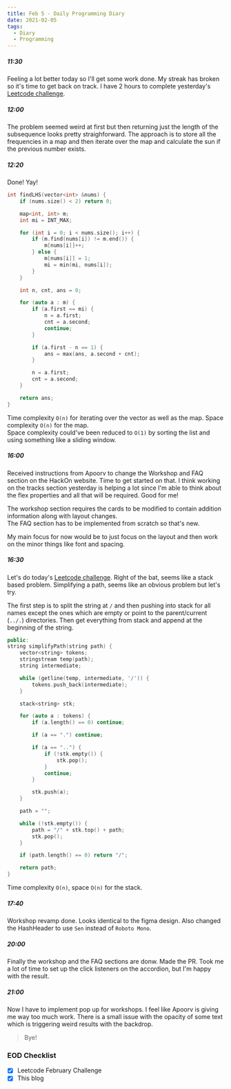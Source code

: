 ```yaml
---
title: Feb 5 - Daily Programming Diary
date: 2021-02-05
tags:
  - Diary
  - Programming
---
```


##### 11:30
Feeling a lot better today so I'll get some work done. My streak has broken so it's time to get back on track. I have 2 hours to complete yesterday's [Leetcode challenge](https://leetcode.com/explore/challenge/card/february-leetcoding-challenge-2021/584/week-1-february-1st-february-7th/3628).

##### 12:00
The problem seemed weird at first but then returning just the length of the subsequence looks pretty straighforward. The approach is to store all the frequencies in a map and then iterate over the map and calculate the sun if the previous number exists.

##### 12:20
Done! Yay!

```cpp:title=longest-harmonious-subsequence.cpp
int findLHS(vector<int> &nums) {
    if (nums.size() < 2) return 0;

    map<int, int> m;
    int mi = INT_MAX;

    for (int i = 0; i < nums.size(); i++) {
        if (m.find(nums[i]) != m.end()) {
            m[nums[i]]++;
        } else {
            m[nums[i]] = 1;
            mi = min(mi, nums[i]);
        }
    }

    int n, cnt, ans = 0;

    for (auto a : m) {
        if (a.first == mi) {
            n = a.first;
            cnt = a.second;
            continue;
        }

        if (a.first - n == 1) {
            ans = max(ans, a.second + cnt);
        }

        n = a.first;
        cnt = a.second;
    }

    return ans;
}
```

Time complexity `O(n)` for iterating over the vector as well as the map. Space complexity `O(n)` for the map.  
Space complexity could've been reduced to `O(1)` by sorting the list and using something like a sliding window.

##### 16:00
Received instructions from Apoorv to change the Workshop and FAQ section on the HackOn website. Time to get started on that. I think working on the tracks section yesterday is helping a lot since I'm able to think about the flex properties and all that will be required. Good for me!

The workshop section requires the cards to be modified to contain addition information along with layout changes.  
The FAQ section has to be implemented from scratch so that's new. 

My main focus for now would be to just focus on the layout and then work on the minor things like font and spacing. 

##### 16:30
Let's do today's [Leetcode challenge](https://leetcode.com/explore/challenge/card/february-leetcoding-challenge-2021/584/week-1-february-1st-february-7th/3629/). Right of the bat, seems like a stack based problem. Simplifying a path, seems like an obvious problem but let's try.

The first step is to split the string at `/` and then pushing into stack for all names except the ones which are empty or point to the parent/current (`../.`) directories. Then get everything from stack and append at the beginning of the string.

```cpp:title=simplify-path.cpp
public:
string simplifyPath(string path) {
    vector<string> tokens;
    stringstream temp(path);
    string intermediate;

    while (getline(temp, intermediate, '/')) {
        tokens.push_back(intermediate);
    }

    stack<string> stk;

    for (auto a : tokens) {
        if (a.length() == 0) continue;

        if (a == ".") continue;

        if (a == "..") {
            if (!stk.empty()) {
                stk.pop();
            }
            continue;
        }

        stk.push(a);
    }

    path = "";

    while (!stk.empty()) {
        path = "/" + stk.top() + path;
        stk.pop();
    }

    if (path.length() == 0) return "/";

    return path;
}
```

Time complexity `O(n)`, space `O(n)` for the stack.

##### 17:40
Workshop revamp done. Looks identical to the figma design. Also changed the HashHeader to use `Sen` instead of `Roboto Mono`.

##### 20:00
Finally the workshop and the FAQ sections are donw. Made the PR. Took me a lot of time to set up the click listeners on the accordion, but I'm happy with the result.

##### 21:00
Now I have to implement pop up for workshops. I feel like Apoorv is giving me way too much work. There is a small issue with the opacity of some text which is triggering weird results with the backdrop. 

> Bye!

### EOD Checklist
- [x] Leetcode February Challenge
- [x] This blog